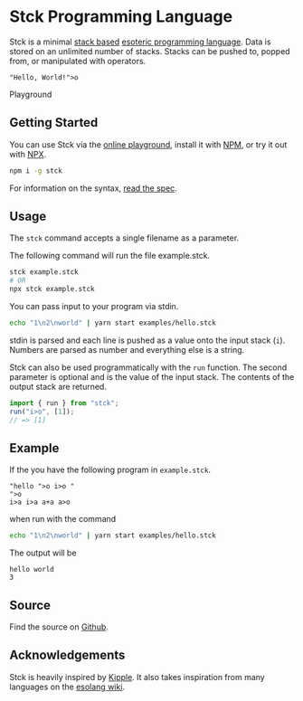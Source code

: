 

# Stck Programming Language

Stck is a minimal [stack
based](https://en.wikipedia.org/wiki/Stack-oriented_programming) [esoteric
programming language](https://esolangs.org/wiki/Esoteric_programming_language).
Data is stored on an unlimited number of stacks. Stacks can be pushed to,
popped from, or manipulated with operators.

```
"Hello, World!">o
```

<ButtonLink to="/playground" primary={1}>
  Playground
</ButtonLink>

## Getting Started

You can use Stck via the [online playground](/playground), install it with [NPM](https://www.npmjs.com/package/stck),
or try it out with [NPX](https://www.npmjs.com/package/npx).

```sh
npm i -g stck
```

For information on the syntax, [read the spec](/spec).

## Usage

The `stck` command accepts a single filename as a parameter.

The following command will run the file example.stck.

```sh
stck example.stck
# OR
npx stck example.stck
```

You can pass input to your program via stdin.

```sh
echo "1\n2\nworld" | yarn start examples/hello.stck
```

stdin is parsed and each line is pushed as a value onto the input stack (`i`).
Numbers are parsed as number and everything else is a string.

Stck can also be used programmatically with the `run` function. The second
parameter is optional and is the value of the input stack. The contents of the
output stack are returned.

```ts
import { run } from "stck";
run("i>o", [1]);
// => [1]
```

## Example

If the you have the following program in `example.stck`.

```
"hello ">o i>o "
">o
i>a i>a a+a a>o
```

when run with the command

```sh
echo "1\n2\nworld" | yarn start examples/hello.stck
```

The output will be

```
hello world
3
```

## Source

Find the source on [Github](https://github.com/coffee-cup/stck).

## Acknowledgements

Stck is heavily inspired by [Kipple](https://esolangs.org/wiki/Kipple). It also
takes inspiration from many languages on the [esolang
wiki](https://esolangs.org/wiki/Language_list).
